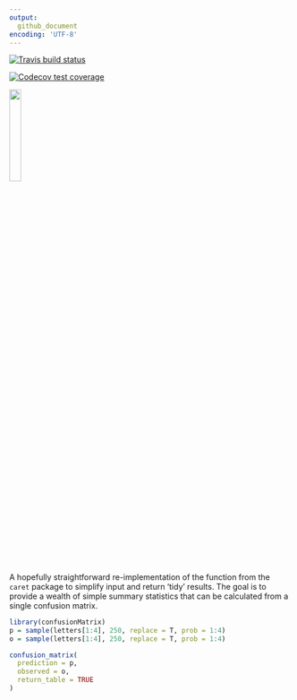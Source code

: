 ```yaml
---
output: 
  github_document
encoding: 'UTF-8'
---
```


<!-- badges: start -->
  [![Travis build status](https://travis-ci.org/m-clark/confusionMatrix.svg?branch=master)](https://travis-ci.org/m-clark/confusionMatrix)

  [![Codecov test coverage](https://codecov.io/gh/m-clark/confusionMatrix/branch/master/graph/badge.svg)](https://codecov.io/gh/m-clark/confusionMatrix?branch=master)

  
<a href="https://github.com/m-clark/confusionMatrix" alt="Miscellaneous Shenanigans">
        <img src="https://img.shields.io/badge/Status-Meh-ff5500.svg?colorA=00aaff&longCache=true&style=for-the-badge"  width=20.5%/></a>
        
 <!-- badges: end -->

<br>
<br>

A hopefully straightforward re-implementation of the function from the `caret` package to simplify input and return 'tidy' results.  The goal is to provide a wealth of simple summary statistics that can be calculated from a single confusion matrix.


```r
library(confusionMatrix)
p = sample(letters[1:4], 250, replace = T, prob = 1:4)
o = sample(letters[1:4], 250, replace = T, prob = 1:4)

confusion_matrix(
  prediction = p,
  observed = o,
  return_table = TRUE
)
```


